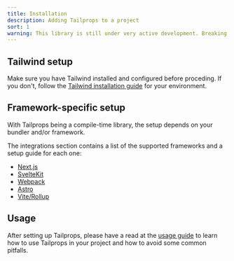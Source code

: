 ```yaml
---
title: Installation
description: Adding Tailprops to a project
sort: 1
warning: This library is still under very active development. Breaking changes are possible and for now only some bundlers and frameworks are supported, but we are very actively working on adding more. If you know your way around writing bundler plugins please come help out on GitHub!
---
```


## Tailwind setup

Make sure you have Tailwind installed and configured before proceding. If you don't, follow the [Tailwind installation guide](https://tailwindcss.com/docs/installation/framework-guides) for your environment.

## Framework-specific setup

With Tailprops being a compile-time library, the setup depends on your bundler and/or framework.

The integrations section contains a list of the supported frameworks and a setup guide for each one:

- [Next.js](/integrations/nextjs)
- [SvelteKit](/integrations/sveltekit)
- [Webpack](/integrations/webpack)
- [Astro](/integrations/astro)
- [Vite/Rollup](/integrations/rollup)

## Usage

After setting up Tailprops, please have a read at the [usage guide](/docs/usage) to learn how to use Tailprops in your project and how to avoid some common pitfalls.
